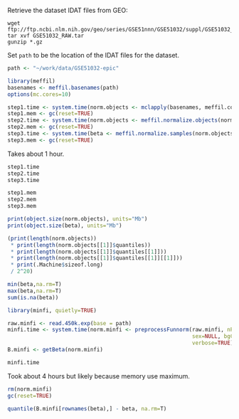 Retrieve the dataset IDAT files from GEO:
```
wget ftp://ftp.ncbi.nlm.nih.gov/geo/series/GSE51nnn/GSE51032/suppl/GSE51032_RAW.tar
tar xvf GSE51032_RAW.tar
gunzip *.gz
```

Set `path` to be the location of the IDAT files for the dataset.
```r
path <- "~/work/data/GSE51032-epic"
```

```r
library(meffil)
basenames <- meffil.basenames(path)
options(mc.cores=10)
```

```r
step1.time <- system.time(norm.objects <- mclapply(basenames, meffil.compute.normalization.object))
step1.mem <- gc(reset=TRUE)
step2.time <- system.time(norm.objects <- meffil.normalize.objects(norm.objects, number.pcs=2))
step2.mem <- gc(reset=TRUE)
step3.time <- system.time(beta <- meffil.normalize.samples(norm.objects, verbose=T))
step3.mem <- gc(reset=TRUE)
```
Takes about 1 hour.

```r
step1.time
step2.time
step3.time
```

```r
step1.mem
step2.mem
step3.mem
```

```r
print(object.size(norm.objects), units="Mb")
print(object.size(beta), units="Mb")
```

```r
(print(length(norm.objects))
 * print(length(norm.objects[[1]]$quantiles))
 * print(length(norm.objects[[1]]$quantiles[[1]]))
 * print(length(norm.objects[[1]]$quantiles[[1]][[1]]))
 * print(.Machine$sizeof.long)
 / 2^20)
```

```r
min(beta,na.rm=T)
max(beta,na.rm=T)
sum(is.na(beta))
```



```r
library(minfi, quietly=TRUE)
```

```r
raw.minfi <- read.450k.exp(base = path)
minfi.time <- system.time(norm.minfi <- preprocessFunnorm(raw.minfi, nPCs=2,
                                                          sex=NULL, bgCorr=TRUE, dyeCorr=TRUE,
                                                          verbose=TRUE))
B.minfi <- getBeta(norm.minfi)
```

```r
minfi.time
```
Took about 4 hours but likely because memory use maximum.

```r
rm(norm.minfi)
gc(reset=TRUE)
```


```r
quantile(B.minfi[rownames(beta),] - beta, na.rm=T)
```
